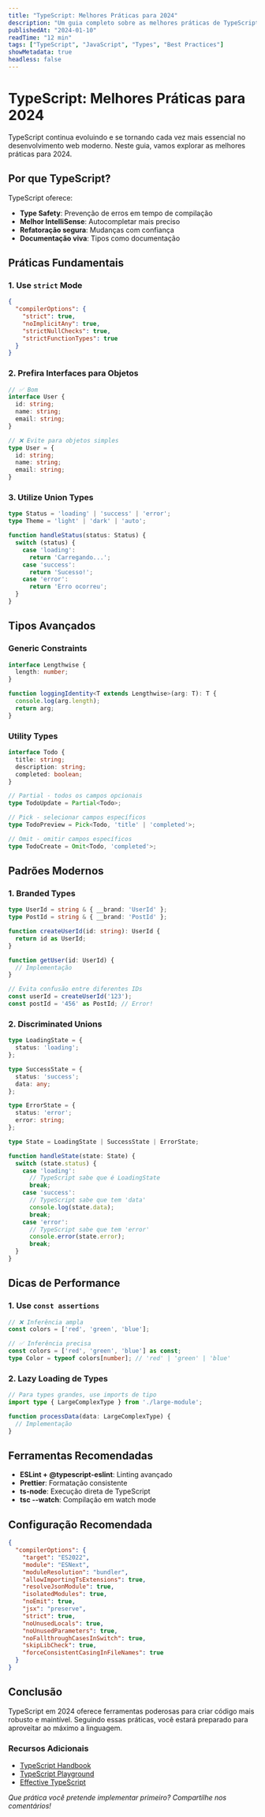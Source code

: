 ```yaml
---
title: "TypeScript: Melhores Práticas para 2024"
description: "Um guia completo sobre as melhores práticas de TypeScript, incluindo tipos avançados e patterns de desenvolvimento modernos."
publishedAt: "2024-01-10"
readTime: "12 min"
tags: ["TypeScript", "JavaScript", "Types", "Best Practices"]
showMetadata: true
headless: false
---
```


# TypeScript: Melhores Práticas para 2024

TypeScript continua evoluindo e se tornando cada vez mais essencial no desenvolvimento web moderno. Neste guia, vamos explorar as melhores práticas para 2024.

## Por que TypeScript?

TypeScript oferece:
- **Type Safety**: Prevenção de erros em tempo de compilação
- **Melhor IntelliSense**: Autocompletar mais preciso
- **Refatoração segura**: Mudanças com confiança
- **Documentação viva**: Tipos como documentação

## Práticas Fundamentais

### 1. Use `strict` Mode

```json
{
  "compilerOptions": {
    "strict": true,
    "noImplicitAny": true,
    "strictNullChecks": true,
    "strictFunctionTypes": true
  }
}
```

### 2. Prefira Interfaces para Objetos

```typescript
// ✅ Bom
interface User {
  id: string;
  name: string;
  email: string;
}

// ❌ Evite para objetos simples
type User = {
  id: string;
  name: string;
  email: string;
}
```

### 3. Utilize Union Types

```typescript
type Status = 'loading' | 'success' | 'error';
type Theme = 'light' | 'dark' | 'auto';

function handleStatus(status: Status) {
  switch (status) {
    case 'loading':
      return 'Carregando...';
    case 'success':
      return 'Sucesso!';
    case 'error':
      return 'Erro ocorreu';
  }
}
```

## Tipos Avançados

### Generic Constraints

```typescript
interface Lengthwise {
  length: number;
}

function loggingIdentity<T extends Lengthwise>(arg: T): T {
  console.log(arg.length);
  return arg;
}
```

### Utility Types

```typescript
interface Todo {
  title: string;
  description: string;
  completed: boolean;
}

// Partial - todos os campos opcionais
type TodoUpdate = Partial<Todo>;

// Pick - selecionar campos específicos
type TodoPreview = Pick<Todo, 'title' | 'completed'>;

// Omit - omitir campos específicos
type TodoCreate = Omit<Todo, 'completed'>;
```

## Padrões Modernos

### 1. Branded Types

```typescript
type UserId = string & { __brand: 'UserId' };
type PostId = string & { __brand: 'PostId' };

function createUserId(id: string): UserId {
  return id as UserId;
}

function getUser(id: UserId) {
  // Implementação
}

// Evita confusão entre diferentes IDs
const userId = createUserId('123');
const postId = '456' as PostId; // Error!
```

### 2. Discriminated Unions

```typescript
type LoadingState = {
  status: 'loading';
};

type SuccessState = {
  status: 'success';
  data: any;
};

type ErrorState = {
  status: 'error';
  error: string;
};

type State = LoadingState | SuccessState | ErrorState;

function handleState(state: State) {
  switch (state.status) {
    case 'loading':
      // TypeScript sabe que é LoadingState
      break;
    case 'success':
      // TypeScript sabe que tem 'data'
      console.log(state.data);
      break;
    case 'error':
      // TypeScript sabe que tem 'error'
      console.error(state.error);
      break;
  }
}
```

## Dicas de Performance

### 1. Use `const assertions`

```typescript
// ❌ Inferência ampla
const colors = ['red', 'green', 'blue'];

// ✅ Inferência precisa
const colors = ['red', 'green', 'blue'] as const;
type Color = typeof colors[number]; // 'red' | 'green' | 'blue'
```

### 2. Lazy Loading de Types

```typescript
// Para types grandes, use imports de tipo
import type { LargeComplexType } from './large-module';

function processData(data: LargeComplexType) {
  // Implementação
}
```

## Ferramentas Recomendadas

- **ESLint + @typescript-eslint**: Linting avançado
- **Prettier**: Formatação consistente
- **ts-node**: Execução direta de TypeScript
- **tsc --watch**: Compilação em watch mode

## Configuração Recomendada

```json
{
  "compilerOptions": {
    "target": "ES2022",
    "module": "ESNext",
    "moduleResolution": "bundler",
    "allowImportingTsExtensions": true,
    "resolveJsonModule": true,
    "isolatedModules": true,
    "noEmit": true,
    "jsx": "preserve",
    "strict": true,
    "noUnusedLocals": true,
    "noUnusedParameters": true,
    "noFallthroughCasesInSwitch": true,
    "skipLibCheck": true,
    "forceConsistentCasingInFileNames": true
  }
}
```

## Conclusão

TypeScript em 2024 oferece ferramentas poderosas para criar código mais robusto e maintível. Seguindo essas práticas, você estará preparado para aproveitar ao máximo a linguagem.

### Recursos Adicionais

- [TypeScript Handbook](https://www.typescriptlang.org/docs/)
- [TypeScript Playground](https://www.typescriptlang.org/play)
- [Effective TypeScript](https://effectivetypescript.com/)

*Que prática você pretende implementar primeiro? Compartilhe nos comentários!*
